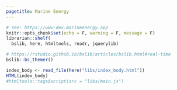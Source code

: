 ```yaml
---
pagetitle: Marine Energy
---
```


```r
# see: https://www-dev.marineenergy.app
knitr::opts_chunk$set(echo = F, warning = F, message = F)
librarian::shelf(
  bslib, here, htmltools, readr, jquerylib)
```

```r
# https://rstudio.github.io/bslib/articles/bslib.html#real-time
bslib::bs_themer()
```

```r
index_body <- read_file(here("libs/index_body.html"))
HTML(index_body)
#htmltools::tags$script(src = "libs/main.js")
```
